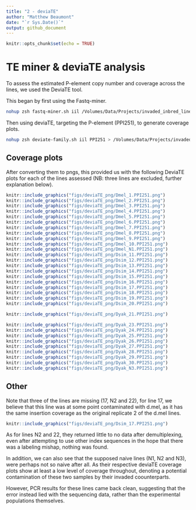 ```yaml
---
title: "2 - deviaTE"
author: "Matthew Beaumont"
date: "`r Sys.Date()`"
output: github_document
---
```


```r
knitr::opts_chunk$set(echo = TRUE)
```

# TE miner & deviaTE analysis

To assess the estimated P-element copy number and coverage across the lines, we used the DeviaTE tool.

This began by first using the Fastq-miner.

```bash
nohup zsh fastq-miner.sh iil /Volumes/Data/Projects/invaded_inbred_lines/dna/raw/output/FastQ > /Volumes/Data/Projects/invaded_inbred_lines/logs/IIlines.log &
```

Then using deviaTE, targeting the P-element (PPI251), to generate coverage plots.

```bash
nohup zsh deviate-family.sh iil PPI251 > /Volumes/Data/Projects/invaded_inbred_lines/logs/IIlines.log &
```

## Coverage plots

After converting them to pngs, this provided us with the following DeviaTE plots for each of the lines assessed (NB: three lines are excluded, further explanation below).

```R
knitr::include_graphics("figs/deviaTE_png/Dmel_1.PPI251.png")
knitr::include_graphics("figs/deviaTE_png/Dmel_2.PPI251.png")
knitr::include_graphics("figs/deviaTE_png/Dmel_3.PPI251.png")
knitr::include_graphics("figs/deviaTE_png/Dmel_4.PPI251.png")
knitr::include_graphics("figs/deviaTE_png/Dmel_5.PPI251.png")
knitr::include_graphics("figs/deviaTE_png/Dmel_6.PPI251.png")
knitr::include_graphics("figs/deviaTE_png/Dmel_7.PPI251.png")
knitr::include_graphics("figs/deviaTE_png/Dmel_8.PPI251.png")
knitr::include_graphics("figs/deviaTE_png/Dmel_9.PPI251.png")
knitr::include_graphics("figs/deviaTE_png/Dmel_10.PPI251.png")
knitr::include_graphics("figs/deviaTE_png/Dmel_N1.PPI251.png")
knitr::include_graphics("figs/deviaTE_png/Dsim_11.PPI251.png")
knitr::include_graphics("figs/deviaTE_png/Dsim_12.PPI251.png")
knitr::include_graphics("figs/deviaTE_png/Dsim_13.PPI251.png")
knitr::include_graphics("figs/deviaTE_png/Dsim_14.PPI251.png")
knitr::include_graphics("figs/deviaTE_png/Dsim_15.PPI251.png")
knitr::include_graphics("figs/deviaTE_png/Dsim_16.PPI251.png")
knitr::include_graphics("figs/deviaTE_png/Dsim_17.PPI251.png")
knitr::include_graphics("figs/deviaTE_png/Dsim_18.PPI251.png")
knitr::include_graphics("figs/deviaTE_png/Dsim_19.PPI251.png")
knitr::include_graphics("figs/deviaTE_png/Dsim_20.PPI251.png")

knitr::include_graphics("figs/deviaTE_png/Dyak_21.PPI251.png")

knitr::include_graphics("figs/deviaTE_png/Dyak_23.PPI251.png")
knitr::include_graphics("figs/deviaTE_png/Dyak_24.PPI251.png")
knitr::include_graphics("figs/deviaTE_png/Dyak_25.PPI251.png")
knitr::include_graphics("figs/deviaTE_png/Dyak_26.PPI251.png")
knitr::include_graphics("figs/deviaTE_png/Dyak_27.PPI251.png")
knitr::include_graphics("figs/deviaTE_png/Dyak_28.PPI251.png")
knitr::include_graphics("figs/deviaTE_png/Dyak_29.PPI251.png")
knitr::include_graphics("figs/deviaTE_png/Dyak_30.PPI251.png")
knitr::include_graphics("figs/deviaTE_png/Dyak_N3.PPI251.png")
```

## Other

Note that three of the lines are missing (17, N2 and 22), for line 17, we believe that this line was at some point contaminated with d.mel, as it has the same insertion coverage as the original replicate 2 of the d.mel lines.

```R
knitr::include_graphics("figs/deviaTE_png/Dsim_17.PPI251.png")
```

As for lines N2 and 22, they returned little to no data after demultiplexing, even after attempting to use other index sequences in the hope that there was a labeling mishap, nothing was found.

In addition, we can also see that the supposed naive lines (N1, N2 and N3), were perhaps not so naive after all. As their respective deviaTE coverage plots show at least a low level of coverage throughout, denoting a potential contamination of these two samples by their invaded coounterparts.

However, PCR results for these lines came back clean, suggesting that the error instead lied with the sequencing data, rather than the experimental populations themselves.
